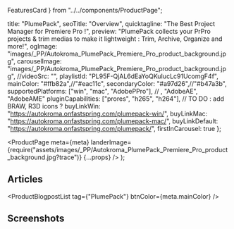   FeaturesCard
} from "../../components/ProductPage";

  title: "PlumePack",
  seoTitle: "Overview",
  quicktagline: "The Best Project Manager for Premiere Pro !",
  preview:
    "PlumePack collects your PrPro projects & trim medias to make it lightweight : Trim, Archive, Organize and more!",
  ogImage: "images/_PP/Autokroma_PlumePack_Premiere_Pro_product_background.jpg",
  carouselImage: "images/_PP/Autokroma_PlumePack_Premiere_Pro_product_background.jpg",
  //videoSrc: "",
  playlistId: "PL95F-QjAL6dEaYoQKuIucLc91UcomgF4f",
  mainColor: "#ffb82a",//"#eac11c",
  secondaryColor: "#a97d26",//"#b47a3b",
  supportedPlatforms: ["win", "mac", "AdobePPro"], //  , "AdobeAE", "AdobeAME"
  pluginCapabilities: ["prores", "h265", "h264"], //  TO DO : add BRAW, R3D icons ?
  buyLinkWin: "https://autokroma.onfastspring.com/plumepack-win/",
  buyLinkMac: "https://autokroma.onfastspring.com/plumepack-mac/",
  buyLinkDefault: "https://autokroma.onfastspring.com/plumepack/",
  firstInCarousel: true
};

  <ProductPage
    meta={meta}
    landerImage={require("assets/images/_PP/Autokroma_PlumePack_Premiere_Pro_product_background.jpg?trace")}
    {...props}
  />
);

<Features mainColor={meta.mainColor} assetPrefix="" overview />

<H2 uppercase centered underline={meta.mainColor}>Articles</H2>

<ProductBlogpostList tag={"PlumePack"} btnColor={meta.mainColor} />

<TechnicalSpecs mainColor={meta.mainColor} overview />

<Flex alignItems="center" justifyContent="center">
  <H2 uppercase centered underline={meta.mainColor}>
    Screenshots
  </H2>
  <Box
    as="a"
    ml={2}
    href={`/PlumePack/Screenshots`}
  >
    <ExternalLinkIcon />
  </Box>
</Flex>

<Screenshots images={config.PlumePackScreenshots} meta={meta} />